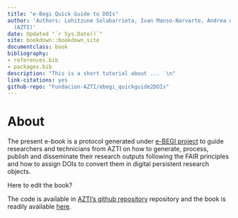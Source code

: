 ```yaml
--- 
title: "e-Begi Quick Guide to DOIs"
author: 'Authors: Lohitzune Solabarrieta, Ivan Manso-Narvarte, Andrea del Campo, Anna Rubio
  (AZTI)'
date: Updated "`r Sys.Date()`"
site: bookdown::bookdown_site
documentclass: book
bibliography:
- references.bib
- packages.bib
description: "This is a short tutorial about ...  \n"
link-citations: yes
github-repo: "Fundacion-AZTI/ebegi_quickguide2DOIs"
---
```


# About {-}

The present e-book is a protocol generated under [e-BEGI project](https://www.azti.es/proyectos/ebegi/) to guide researchers and technicians from AZTI on how to generate, process, publish and disseminate their research outputs following the FAIR principles and how to assign DOIs to convert them in digital persistent research objects.
 

Here to edit the book?

The code is available in [AZTI's github repository](https://github.com/Fundacion-AZTI/ebegi_quickguide2DOIs) repository and the book is readily available [here](https://fundacion-azti.github.io/ebegi_quickguide2DOIs/).
